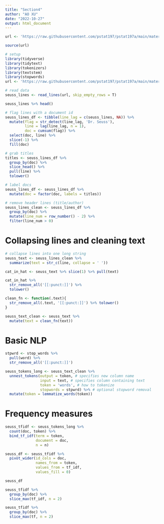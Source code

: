 ```yaml
---
title: "Section4"
author: "AO XU"
date: "2022-10-27"
output: html_document
---
```


```r
url <- 'https://raw.githubusercontent.com/pstat197/pstat197a/main/materials/scripts/package-installs.R'

source(url)
```
```r
# setup
library(tidyverse)
library(tidytext)
library(tokenizers)
library(textstem)
library(stopwords)
url <- 'https://raw.githubusercontent.com/pstat197/pstat197a/main/materials/labs/lab5-text/data/drseuss.txt'

# read data
seuss_lines <- read_lines(url, skip_empty_rows = T)
```

```r
seuss_lines %>% head()
```

```r
# flag lines with a document id
seuss_lines_df <- tibble(line_lag = c(seuss_lines, NA)) %>%
  mutate(flag = str_detect(line_lag, 'Dr. Seuss'),
         line = lag(line_lag, n = 1),
         doc = cumsum(flag)) %>% 
  select(doc, line) %>%
  slice(-1) %>%
  fill(doc)
```

```r
# grab titles
titles <- seuss_lines_df %>% 
  group_by(doc) %>%
  slice_head() %>%
  pull(line) %>%
  tolower()

# label docs
seuss_lines_df <- seuss_lines_df %>%
  mutate(doc = factor(doc, labels = titles))
```

```r
# remove header lines (title/author)
seuss_lines_clean <- seuss_lines_df %>%
  group_by(doc) %>%
  mutate(line_num = row_number() - 2) %>%
  filter(line_num > 0)

```

# Collapsing lines and cleaning text
```r
# collapse lines into one long string
seuss_text <- seuss_lines_clean %>% 
  summarize(text = str_c(line, collapse = ' '))
```

```r
cat_in_hat <- seuss_text %>% slice(1) %>% pull(text)
```
```r
cat_in_hat %>%
  str_remove_all('[[:punct:]]') %>%
  tolower()
```
```r
clean_fn <- function(.text){
  str_remove_all(.text, '[[:punct:]]') %>% tolower()
}

seuss_text_clean <- seuss_text %>%
  mutate(text = clean_fn(text))
```

# Basic NLP
```r
stpwrd <- stop_words %>%
  pull(word) %>%
  str_remove_all('[[:punct:]]')

seuss_tokens_long <- seuss_text_clean %>%
  unnest_tokens(output = token, # specifies new column name
                input = text, # specifies column containing text
                token = 'words', # how to tokenize
                stopwords = stpwrd) %>% # optional stopword removal
  mutate(token = lemmatize_words(token)) 
```

# Frequency measures
```r
seuss_tfidf <- seuss_tokens_long %>%
  count(doc, token) %>%
  bind_tf_idf(term = token,
              document = doc,
              n = n) 

seuss_df <- seuss_tfidf %>%
  pivot_wider(id_cols = doc, 
              names_from = token,
              values_from = tf_idf,
              values_fill = 0)

seuss_df
```

```r
seuss_tfidf %>%
  group_by(doc) %>%
  slice_max(tf_idf, n = 2)
```

```r
seuss_tfidf %>%
  group_by(doc) %>%
  slice_max(tf, n = 2)
```


